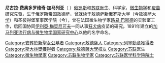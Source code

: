 {{Unreferenced|time=2020-08-14T06:08:57+00:00}}
'''尼古拉·费奥多罗维奇·加马列亚'''（{{lang-ru|Никола́й Фёдорович Гамале́я}} {{bd|1859年|2月17日|1949年|3月29日}}）[[俄罗斯|俄罗斯]]和[[苏联|苏联]]医生、科学家，[[微生物学|微生物学]]和[[疫苗|疫苗]]研究先驱，生于[[俄罗斯帝国|俄罗斯帝国]][[敖德萨|敖德萨]]，曾就读于敖德萨新俄罗斯大学（今[[敖德萨大学|敖德萨大学]]）和圣彼得堡军事医学院（今{{le|基洛夫军事医学院|S.M. Kirov Military Medical Academy}}），曾在法国微生物学家[[路易·巴斯德|路易·巴斯德]]的实验室工作，后回国协同[[伊利亞·梅契尼可夫|伊利亞·梅契尼可夫]]一同从事[[狂犬病|狂犬病]]疫苗的研究。1891年建立的[[加马列亚流行病与微生物学国家研究中心|加马列亚流行病与微生物学国家研究中心]]以他的名字命名。

[[Category:安葬於新聖女公墓者|Category:安葬於新聖女公墓者]]
[[Category:敖德薩人|Category:敖德薩人]]
[[Category:列寧勳章獲得者|Category:列寧勳章獲得者]]
[[Category:斯大林獎獲得者|Category:斯大林獎獲得者]]
[[Category:敖德薩大學校友|Category:敖德薩大學校友]]
[[Category:苏联医生|Category:苏联医生]]
[[Category:微生物學家|Category:微生物學家]]
[[Category:苏联生物学家|Category:苏联生物学家]]
[[Category:苏联医学科学院院士|Category:苏联医学科学院院士]]